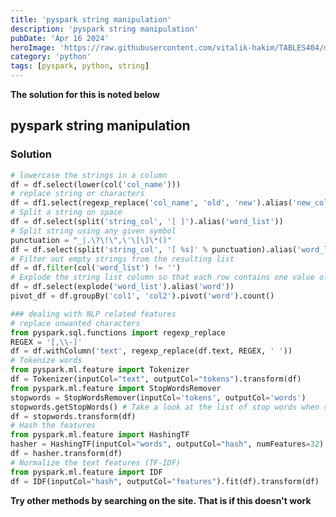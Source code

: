 ```yaml
---
title: 'pyspark string manipulation'
description: 'pyspark string manipulation'
pubDate: 'Apr 16 2024'
heroImage: 'https://raw.githubusercontent.com/vitalik-hakim/TABLES404/main/error_b/python.jpg'
category: 'python'
tags: [pyspark, python, string]
---
```


**The solution for this is noted below**

## pyspark string manipulation

### Solution

```python
# lowercase the strings in a column
df = df.select(lower(col('col_name')))
# replace string or characters
df = df1.select(regexp_replace('col_name', 'old', 'new').alias('new_col'))
# Split a string on space
df = df.select(split('string_col', '[ ]').alias('word_list'))
# Split string using any given symbol
punctuation = "_|.\?\!\",\'\[\]\*()"
df = df.select(split('string_col', '[ %s]' % punctuation).alias('word_list'))
# Filter out empty strings from the resulting list
df = df.filter(col('word_list') != '')
# Explode the string list column so that each row contains one value of list
df = df.select(explode('word_list').alias('word'))
pivot_df = df.groupBy('col1', 'col2').pivot('word').count()

### dealing with NLP related features
# replace unwanted characters
from pyspark.sql.functions import regexp_replace
REGEX = '[,\\-]'
df = df.withColumn('text', regexp_replace(df.text, REGEX, ' '))
# Tokenize words
from pyspark.ml.feature import Tokenizer
df = Tokenizer(inputCol="text", outputCol="tokens").transform(df)
from pyspark.ml.feature import StopWordsRemover
stopwords = StopWordsRemover(inputCol='tokens', outputCol='words')
stopwords.getStopWords() # Take a look at the list of stop words when stopwords = StopWordsRemover()
df = stopwords.transform(df)
# Hash the features
from pyspark.ml.feature import HashingTF
hasher = HashingTF(inputCol="words", outputCol="hash", numFeatures=32)
df = hasher.transform(df)
# Normalize the text features (TF-IDF)
from pyspark.ml.feature import IDF
df = IDF(inputCol="hash", outputCol="features").fit(df).transform(df)
```

**Try other methods by searching on the site. That is if this doesn't work**
